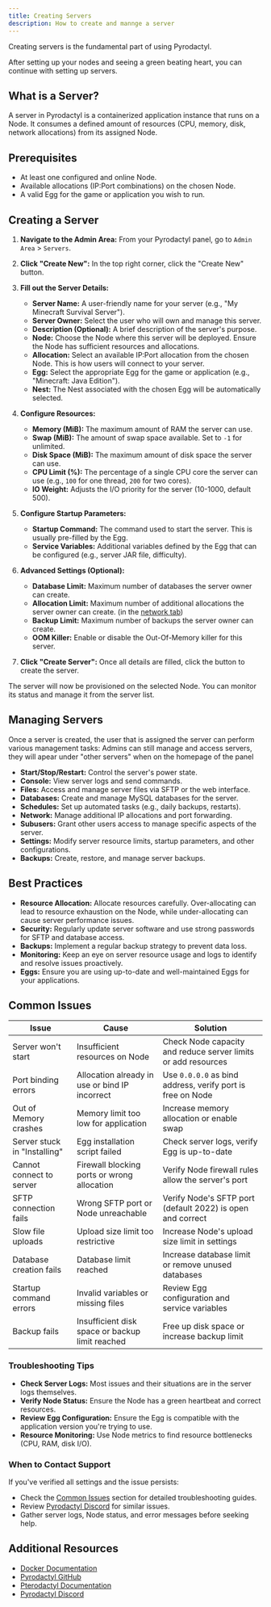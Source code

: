 ```yaml
---
title: Creating Servers
description: How to create and mannge a server
---
```


Creating servers is the fundamental part of using Pyrodactyl.

After setting up your nodes and seeing a green beating heart, you can continue with setting up servers.

## What is a Server?

A server in Pyrodactyl is a containerized application instance that runs on a Node. It consumes a defined amount of resources (CPU, memory, disk, network allocations) from its assigned Node.

## Prerequisites

-   At least one configured and online Node.
-   Available allocations (IP:Port combinations) on the chosen Node.
-   A valid Egg for the game or application you wish to run.

## Creating a Server

1.  **Navigate to the Admin Area:** From your Pyrodactyl panel, go to `Admin Area` > `Servers`.
2.  **Click "Create New":** In the top right corner, click the "Create New" button.
3.  **Fill out the Server Details:**

    -   **Server Name:** A user-friendly name for your server (e.g., "My Minecraft Survival Server").
    -   **Server Owner:** Select the user who will own and manage this server.
    -   **Description (Optional):** A brief description of the server's purpose.
    -   **Node:** Choose the Node where this server will be deployed. Ensure the Node has sufficient resources and allocations.
    -   **Allocation:** Select an available IP:Port allocation from the chosen Node. This is how users will connect to your server.
    -   **Egg:** Select the appropriate Egg for the game or application (e.g., "Minecraft: Java Edition").
    -   **Nest:** The Nest associated with the chosen Egg will be automatically selected.

4.  **Configure Resources:**

    -   **Memory (MiB):** The maximum amount of RAM the server can use.
    -   **Swap (MiB):** The amount of swap space available. Set to `-1` for unlimited.
    -   **Disk Space (MiB):** The maximum amount of disk space the server can use.
    -   **CPU Limit (%):** The percentage of a single CPU core the server can use (e.g., `100` for one thread, `200` for two cores).
    -   **IO Weight:** Adjusts the I/O priority for the server (10-1000, default 500).

5.  **Configure Startup Parameters:**

    -   **Startup Command:** The command used to start the server. This is usually pre-filled by the Egg.
    -   **Service Variables:** Additional variables defined by the Egg that can be configured (e.g., server JAR file, difficulty).

6.  **Advanced Settings (Optional):**

    -   **Database Limit:** Maximum number of databases the server owner can create.
    -   **Allocation Limit:** Maximum number of additional allocations the server owner can create. (in the [network tab](/post-install/users/servers/network))
    -   **Backup Limit:** Maximum number of backups the server owner can create.
    -   **OOM Killer:** Enable or disable the Out-Of-Memory killer for this server.

7.  **Click "Create Server":** Once all details are filled, click the button to create the server.

The server will now be provisioned on the selected Node. You can monitor its status and manage it from the server list.

## Managing Servers

Once a server is created, the user that is assigned the server can perform various management tasks:
<Callout type="note">
    Admins can still manage and access servers, they will apear under "other servers" when on the homepage of the panel
</Callout>

-   **Start/Stop/Restart:** Control the server's power state.
-   **Console:** View server logs and send commands.
-   **Files:** Access and manage server files via SFTP or the web interface.
-   **Databases:** Create and manage MySQL databases for the server.
-   **Schedules:** Set up automated tasks (e.g., daily backups, restarts).
-   **Network:** Manage additional IP allocations and port forwarding.
-   **Subusers:** Grant other users access to manage specific aspects of the server.
-   **Settings:** Modify server resource limits, startup parameters, and other configurations.
-   **Backups:** Create, restore, and manage server backups.

## Best Practices

-   **Resource Allocation:** Allocate resources carefully. Over-allocating can lead to resource exhaustion on the Node, while under-allocating can cause server performance issues.
-   **Security:** Regularly update server software and use strong passwords for SFTP and database access.
-   **Backups:** Implement a regular backup strategy to prevent data loss.
-   **Monitoring:** Keep an eye on server resource usage and logs to identify and resolve issues proactively.
-   **Eggs:** Ensure you are using up-to-date and well-maintained Eggs for your applications.

## Common Issues

| Issue | Cause | Solution |
|-------|-------|----------|
| Server won't start | Insufficient resources on Node | Check Node capacity and reduce server limits or add resources |
| Port binding errors | Allocation already in use or bind IP incorrect | Use `0.0.0.0` as bind address, verify port is free on Node |
| Out of Memory crashes | Memory limit too low for application | Increase memory allocation or enable swap |
| Server stuck in "Installing" | Egg installation script failed | Check server logs, verify Egg is up-to-date |
| Cannot connect to server | Firewall blocking ports or wrong allocation | Verify Node firewall rules allow the server's port |
| SFTP connection fails | Wrong SFTP port or Node unreachable | Verify Node's SFTP port (default 2022) is open and correct |
| Slow file uploads | Upload size limit too restrictive | Increase Node's upload size limit in settings |
| Database creation fails | Database limit reached | Increase database limit or remove unused databases |
| Startup command errors | Invalid variables or missing files | Review Egg configuration and service variables |
| Backup fails | Insufficient disk space or backup limit reached | Free up disk space or increase backup limit |

### Troubleshooting Tips

-   **Check Server Logs:** Most issues and their situations are in the server logs themselves. 
-   **Verify Node Status:** Ensure the Node has a green heartbeat and correct resources.
-   **Review Egg Configuration:** Ensure the Egg is compatible with the application version you're trying to use.
-   **Resource Monitoring:** Use Node metrics to find resource bottlenecks (CPU, RAM, disk I/O).

### When to Contact Support

If you've verified all settings and the issue persists:
-   Check the [Common Issues](/common-issues/bind-issues) section for detailed troubleshooting guides.
-   Review [Pyrodactyl Discord](https://discord.com/invite/FGWKZT5dxv?utm_campaign=pyrodactyl_support) for similar issues.
-   Gather server logs, Node status, and error messages before seeking help.

## Additional Resources

- [Docker Documentation](https://docs.docker.com/)
- [Pyrodactyl GitHub](https://github.com/pyrohost/pyrodactyl)
- [Pterodactyl Documentation](https://pterodactyl.io/)
- [Pyrodactyl Discord](https://discord.com/invite/FGWKZT5dxv?utm_campaign=pyrodactyl_support)
